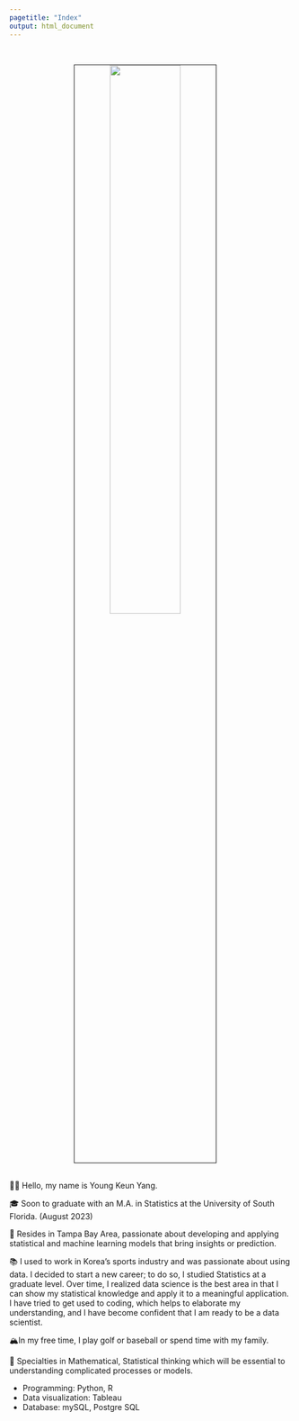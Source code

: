 ```yaml
---
pagetitle: "Index"
output: html_document
---
```


<link rel="stylesheet" href="styles.css" type="text/css">
<link rel="stylesheet" href="site_libs/academicons-1.9.1/css/academicons.min.css"/>

<br>

<p align="center">
<img src="images/profile3.jpg" style="width:50%; border:0.5px solid; margin-right: 20px" align="center">
</p>


<br>
👋🏽 Hello, my name is Young Keun Yang.

🎓 Soon to graduate with an M.A. in Statistics at the University of South Florida. (August 2023)

🌇 Resides in Tampa Bay Area, passionate about developing and applying statistical and machine learning models that bring insights or prediction.

📚 I used to work in Korea's sports industry and was passionate about using data. I decided to start a new career; to do so, I studied Statistics at a graduate level. Over time, I realized data science is the best area in that I can show my statistical knowledge and apply it to a meaningful application. I have tried to get used to coding, which helps to elaborate my understanding, and I have become confident that I am ready to be a data scientist.

🏔In my free time, I play golf or baseball or spend time with my family.

💪 Specialties in Mathematical, Statistical thinking which will be essential to understanding complicated processes or models.

+ Programming: Python, R
+ Data visualization: Tableau
+ Database: mySQL, Postgre SQL